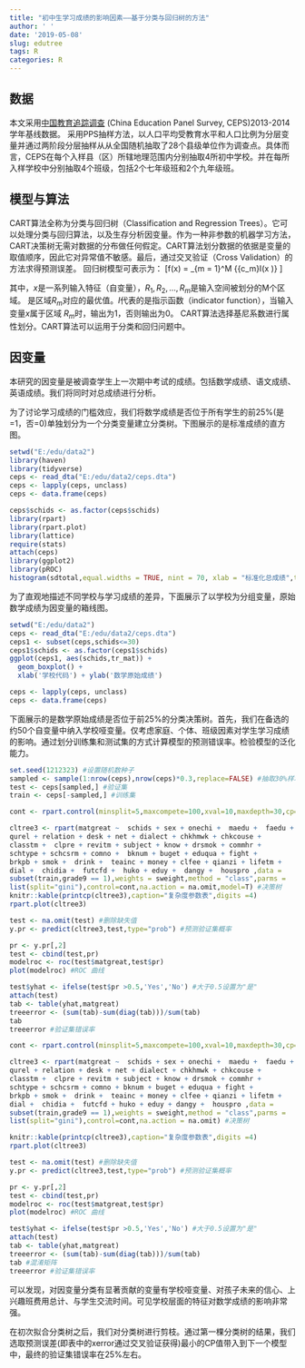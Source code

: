 ```yaml
---
title: "初中生学习成绩的影响因素——基于分类与回归树的方法"
author: ' '
date: '2019-05-08'
slug: edutree
tags: R
categories: R
---
```


## 数据  

本文采用[中国教育追踪调查](https://ceps.ruc.edu.cn/) (China Education Panel Survey, CEPS)2013-2014学年基线数据。
采用PPS抽样方法，以人口平均受教育水平和人口比例为分层变量并通过两阶段分层抽样从从全国随机抽取了28个县级单位作为调查点。具体而言，CEPS在每个入样县（区）所辖地理范围内分别抽取4所初中学校。并在每所入样学校中分别抽取4个班级，包括2个七年级班和2个九年级班。

## 模型与算法

CART算法全称为分类与回归树（Classification and Regression Trees）。它可以处理分类与回归算法，以及生存分析因变量。作为一种非参数的机器学习方法，CART决策树无需对数据的分布做任何假定。CART算法划分数据的依据是变量的取值顺序，因此它对异常值不敏感。最后，通过交叉验证（Cross Validation）的方法求得预测误差。
回归树模型可表示为：
\[f(x) = \sum\limits_{m = 1}^M {{c_m}I(x \in {R_m})} \]
 
其中，$x$是一系列输入特征（自变量），${R_1},{R_2},...,{R_m}$是输入空间被划分的M个区域。 是区域${R_m}$对应的最优值。$I$代表的是指示函数（indicator function），当输入变量$x$属于区域 ${R_m}$时，输出为1，否则输出为0。
CART算法选择基尼系数进行属性划分。CART算法可以运用于分类和回归问题中。

## 因变量

本研究的因变量是被调查学生上一次期中考试的成绩。包括数学成绩、语文成绩、英语成绩。我们将同时对总成绩进行分析。

为了讨论学习成绩的门槛效应，我们将数学成绩是否位于所有学生的前25\%(是=1，否=0)单独划分为一个分类变量建立分类树。下图展示的是标准成绩的直方图。


```r
setwd("E:/edu/data2")
library(haven)
library(tidyverse)
ceps <- read_dta("E:/edu/data2/ceps.dta")
ceps <- lapply(ceps, unclass)
ceps <- data.frame(ceps)

ceps$schids <- as.factor(ceps$schids)
library(rpart)
library(rpart.plot)
library(lattice)
require(stats)
attach(ceps)
library(ggplot2)
library(pROC)
histogram(sdtotal,equal.widths = TRUE, nint = 70, xlab = "标准化总成绩",type = "density",ylab = '密度')
```


为了直观地描述不同学校与学习成绩的差异，下面展示了以学校为分组变量，原始数学成绩为因变量的箱线图。

```r
setwd("E:/edu/data2")
ceps <- read_dta("E:/edu/data2/ceps.dta")
ceps1 <- subset(ceps,schids<=30)
ceps1$schids <- as.factor(ceps1$schids)
ggplot(ceps1, aes(schids,tr_mat)) + 
  geom_boxplot() +
  xlab('学校代码') + ylab('数学原始成绩')

ceps <- lapply(ceps, unclass)
ceps <- data.frame(ceps)

```

下面展示的是数学原始成绩是否位于前25\%的分类决策树。首先，我们在备选的约50个自变量中纳入学校哑变量。仅考虑家庭、个体、班级因素对学生学习成绩的影响。通过划分训练集和测试集的方式计算模型的预测错误率。检验模型的泛化能力。

```r
set.seed(1212323) #设置随机数种子
sampled <- sample(1:nrow(ceps),nrow(ceps)*0.3,replace=FALSE) #抽取30%样本作为验证集
test <- ceps[sampled,] #验证集
train <- ceps[-sampled,] #训练集

cont <- rpart.control(minsplit=5,maxcompete=100,xval=10,maxdepth=30,cp=0.01) #设置参数

cltree3 <- rpart(matgreat ~  schids + sex + onechi +  maedu +  faedu + drunk + 
qurel + relation + desk + net + dialect + chkhmwk + chkcouse + 
classtm +  clpre + revitm + subject + know + drsmok + commhr + 
schtype + schcsrm + comno +  bknum + buget + eduqua + fight + 
brkpb + smok +  drink +  teainc + money + clfee + qianzi + lifetm +  
dial +  chidia +  futcfd +  huko + eduy +  dangy +  houspro ,data = 
subset(train,grade9 == 1),weights = sweight,method = "class",parms = 
list(split="gini"),control=cont,na.action = na.omit,model=T) #决策树
knitr::kable(printcp(cltree3),caption="复杂度参数表",digits =4)
rpart.plot(cltree3)

test <- na.omit(test) #删除缺失值
y.pr <- predict(cltree3,test,type="prob") #预测验证集概率

pr <- y.pr[,2] 
test <- cbind(test,pr)
modelroc <- roc(test$matgreat,test$pr)
plot(modelroc) #ROC 曲线

test$yhat <- ifelse(test$pr >0.5,'Yes','No') #大于0.5设置为"是"
attach(test)
tab <- table(yhat,matgreat) 
treeerror <- (sum(tab)-sum(diag(tab)))/sum(tab)
tab
treeerror #验证集错误率
```

```r
cont <- rpart.control(minsplit=5,maxcompete=100,xval=10,maxdepth=30,cp=0.014) #设置参数

cltree3 <- rpart(matgreat ~  schids + sex + onechi +  maedu +  faedu + drunk + 
qurel + relation + desk + net + dialect + chkhmwk + chkcouse + 
classtm +  clpre + revitm + subject + know + drsmok + commhr + 
schtype + schcsrm + comno + bknum + buget + eduqua + fight + 
brkpb + smok +  drink +  teainc + money + clfee + qianzi + lifetm +  
dial +  chidia +  futcfd + huko + eduy + dangy +  houspro ,data = 
subset(train,grade9 == 1),weights = sweight,method = "class",parms = 
list(split="gini"),control=cont,na.action = na.omit) #决策树

knitr::kable(printcp(cltree3),caption="复杂度参数表",digits =4)
rpart.plot(cltree3)

test <- na.omit(test) #删除缺失值
y.pr <- predict(cltree3,test,type="prob") #预测验证集概率

pr <- y.pr[,2] 
test <- cbind(test,pr)
modelroc <- roc(test$matgreat,test$pr)
plot(modelroc) #ROC 曲线

test$yhat <- ifelse(test$pr >0.5,'Yes','No') #大于0.5设置为"是"
attach(test)
tab <- table(yhat,matgreat) 
treeerror <- (sum(tab)-sum(diag(tab)))/sum(tab)
tab #混淆矩阵
treeerror #验证集错误率
```


可以发现，对因变量分类有显著贡献的变量有学校哑变量、对孩子未来的信心、上兴趣班费用总计、与学生交流时间。可见学校层面的特征对数学成绩的影响非常强。

在初次拟合分类树之后，我们对分类树进行剪枝。通过第一棵分类树的结果，我们选取预测误差(即表中的xerror通过交叉验证获得)最小的CP值带入到下一个模型中，最终的验证集错误率在25\%左右。



